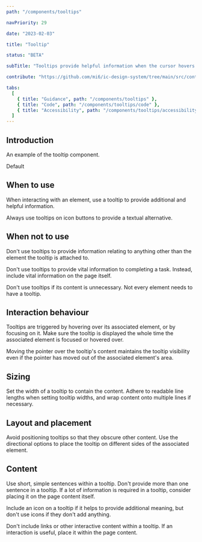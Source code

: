 ```yaml
---
path: "/components/tooltips"

navPriority: 29

date: "2023-02-03"

title: "Tooltip"

status: "BETA"

subTitle: "Tooltips provide helpful information when the cursor hovers over an element or when focus is applied."

contribute: "https://github.com/mi6/ic-design-system/tree/main/src/content/structured/components/tooltips"

tabs:
  [
    { title: "Guidance", path: "/components/tooltips" },
    { title: "Code", path: "/components/tooltips/code" },
    { title: "Accessibility", path: "/components/tooltips/accessibility" },
  ]
---
```



## Introduction

An example of the tooltip component.

<ComponentPreview>
  <IcTooltip label="This is a description of the button" target="test-button">
    <IcButton id="test-button" aria-describedby="ic-tooltip-test-button">
      Default
    </IcButton>
  </IcTooltip>
</ComponentPreview>

## When to use

When interacting with an element, use a tooltip to provide additional and helpful information.

Always use tooltips on icon buttons to provide a textual alternative.

<DoubleDoDontCaution>
  <DoDontCaution
    imageSrc={tooltipsFig1}
    imageAlt="A focused icon button displaying a tooltip that says 'Search'."
    state="good"
    caption="Use tooltips to provide a text alternative to icon buttons."
  />
</DoubleDoDontCaution>

## When not to use

Don't use tooltips to provide information relating to anything other than the element the tooltip is attached to.

<DoubleDoDontCaution>
  <DoDontCaution
    imageSrc={tooltipsFig2}
    imageAlt="Three icon buttons with a cursor hovering over the search icon button. A tooltip is displayed that says 'Settings, inbox and search'."
    state="bad"
    caption="Don't use tooltips to contain information regarding another element."
  />
</DoubleDoDontCaution>

Don't use tooltips to provide vital information to completing a task. Instead, include vital information on the page itself.

Don't use tooltips if its content is unnecessary. Not every element needs to have a tooltip.

## Interaction behaviour

Tooltips are triggered by hovering over its associated element, or by focusing on it. Make sure the tooltip is displayed the whole time the associated element is focused or hovered over.

Moving the pointer over the tooltip's content maintains the tooltip visibility even if the pointer has moved out of the associated element's area.

<DoubleDoDontCaution>
  <DoDontCaution
    imageSrc={tooltipsFig3}
    imageAlt="A button showing a tooltip with the cursor hovering over the button, and a second button showing a tooltip with the cursor hovering over the tooltip content."
    state="good"
    caption="Tooltips display when hovering over the triggering element or the tooltip itself."
  />
</DoubleDoDontCaution>

## Sizing

Set the width of a tooltip to contain the content. Adhere to readable line lengths when setting tooltip widths, and wrap content onto multiple lines if necessary.

<DoubleDoDontCaution>
  <DoDontCaution
    imageSrc={tooltipsFig4}
    imageAlt="Three icon buttons and a tooltip displayed. The tooltip says ‘Search for drinks, recipes and pairing suggestions’ and wraps onto two lines."
    state="good"
    caption="Size the tooltip so that its content adheres to readable line lengths."
  />
</DoubleDoDontCaution>

## Layout and placement

Avoid positioning tooltips so that they obscure other content. Use the directional options to place the tooltip on different sides of the associated element.

<DoubleDoDontCaution>
  <DoDontCaution
    imageSrc={tooltipsFig5}
    imageAlt="A set of icon buttons that are obscured by a tooltip that is displayed."
    state="caution"
    caption="Avoid positioning tooltips so that they obscure other content."
  />
</DoubleDoDontCaution>

## Content

Use short, simple sentences within a tooltip. Don't provide more than one sentence in a tooltip. If a lot of information is required in a tooltip, consider placing it on the page content itself.

Include an icon on a tooltip if it helps to provide additional meaning, but don't use icons if they don't add anything.

Don't include links or other interactive content within a tooltip. If an interaction is useful, place it within the page content.

<DoubleDoDontCaution>
  <DoDontCaution
    imageSrc={tooltipsFig6}
    imageAlt="A tooltip that says 'For advanced search click here' where the word 'here' is a link."
    state="bad"
    caption="Don't use interactive content within a tooltip."
  />
</DoubleDoDontCaution>
